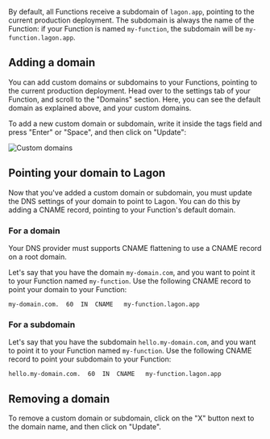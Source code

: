
By default, all Functions receive a subdomain of `lagon.app`, pointing to the current production deployment. The subdomain is always the name of the Function: if your Function is named `my-function`, the subdomain will be `my-function.lagon.app`.

## Adding a domain

You can add custom domains or subdomains to your Functions, pointing to the current production deployment. Head over to the settings tab of your Function, and scroll to the "Domains" section. Here, you can see the default domain as explained above, and your custom domains.

To add a new custom domain or subdomain, write it inside the tags field and press "Enter" or "Space", and then click on "Update":

![Custom domains](/images/custom-domains.png)

## Pointing your domain to Lagon

Now that you've added a custom domain or subdomain, you must update the DNS settings of your domain to point to Lagon. You can do this by adding a CNAME record, pointing to your Function's default domain.

### For a domain

<Callout type="warning">
  Your DNS provider must supports CNAME flattening to use a CNAME record on a root domain.
</Callout>

Let's say that you have the domain `my-domain.com`, and you want to point it to your Function named `my-function`. Use the following CNAME record to point your domain to your Function:

```
my-domain.com.  60  IN  CNAME   my-function.lagon.app
```

### For a subdomain

Let's say that you have the subdomain `hello.my-domain.com`, and you want to point it to your Function named `my-function`. Use the following CNAME record to point your subdomain to your Function:

```
hello.my-domain.com.  60  IN  CNAME   my-function.lagon.app
```

## Removing a domain

To remove a custom domain or subdomain, click on the "X" button next to the domain name, and then click on "Update".
